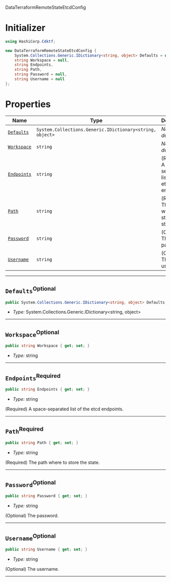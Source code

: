  DataTerraformRemoteStateEtcdConfig <a name="DataTerraformRemoteStateEtcdConfig" id="cdktf.DataTerraformRemoteStateEtcdConfig"></a>

# Initializer <a name="Initializer" id="cdktf.DataTerraformRemoteStateEtcdConfig.Initializer"></a>

```csharp
using HashiCorp.Cdktf;

new DataTerraformRemoteStateEtcdConfig {
    System.Collections.Generic.IDictionary<string, object> Defaults = null,
    string Workspace = null,
    string Endpoints,
    string Path,
    string Password = null,
    string Username = null
};
```

# Properties <a name="Properties" id="Properties"></a>

| **Name** | **Type** | **Description** |
| --- | --- | --- |
| <code><a href="#cdktf.DataTerraformRemoteStateEtcdConfig.property.defaults">Defaults</a></code> | <code>System.Collections.Generic.IDictionary<string, object></code> | *No description.* |
| <code><a href="#cdktf.DataTerraformRemoteStateEtcdConfig.property.workspace">Workspace</a></code> | <code>string</code> | *No description.* |
| <code><a href="#cdktf.DataTerraformRemoteStateEtcdConfig.property.endpoints">Endpoints</a></code> | <code>string</code> | (Required) A space-separated list of the etcd endpoints. |
| <code><a href="#cdktf.DataTerraformRemoteStateEtcdConfig.property.path">Path</a></code> | <code>string</code> | (Required) The path where to store the state. |
| <code><a href="#cdktf.DataTerraformRemoteStateEtcdConfig.property.password">Password</a></code> | <code>string</code> | (Optional) The password. |
| <code><a href="#cdktf.DataTerraformRemoteStateEtcdConfig.property.username">Username</a></code> | <code>string</code> | (Optional) The username. |

---

## `Defaults`<sup>Optional</sup> <a name="Defaults" id="cdktf.DataTerraformRemoteStateEtcdConfig.property.defaults"></a>

```csharp
public System.Collections.Generic.IDictionary<string, object> Defaults { get; set; }
```

- *Type:* System.Collections.Generic.IDictionary<string, object>

---

## `Workspace`<sup>Optional</sup> <a name="Workspace" id="cdktf.DataTerraformRemoteStateEtcdConfig.property.workspace"></a>

```csharp
public string Workspace { get; set; }
```

- *Type:* string

---

## `Endpoints`<sup>Required</sup> <a name="Endpoints" id="cdktf.DataTerraformRemoteStateEtcdConfig.property.endpoints"></a>

```csharp
public string Endpoints { get; set; }
```

- *Type:* string

(Required) A space-separated list of the etcd endpoints.

---

## `Path`<sup>Required</sup> <a name="Path" id="cdktf.DataTerraformRemoteStateEtcdConfig.property.path"></a>

```csharp
public string Path { get; set; }
```

- *Type:* string

(Required) The path where to store the state.

---

## `Password`<sup>Optional</sup> <a name="Password" id="cdktf.DataTerraformRemoteStateEtcdConfig.property.password"></a>

```csharp
public string Password { get; set; }
```

- *Type:* string

(Optional) The password.

---

## `Username`<sup>Optional</sup> <a name="Username" id="cdktf.DataTerraformRemoteStateEtcdConfig.property.username"></a>

```csharp
public string Username { get; set; }
```

- *Type:* string

(Optional) The username.

---
